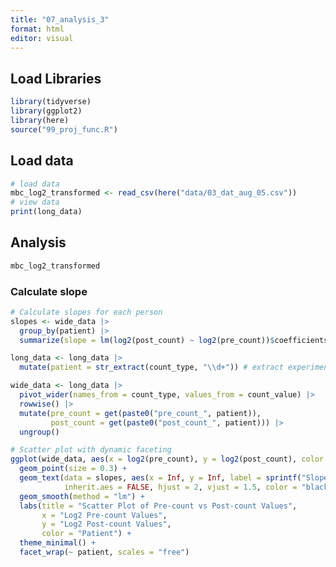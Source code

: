 ```yaml
---
title: "07_analysis_3"
format: html
editor: visual
---
```


## Load Libraries

```r
library(tidyverse)
library(ggplot2)
library(here)
source("99_proj_func.R")
```

## Load data

```r
# load data
mbc_log2_transformed <- read_csv(here("data/03_dat_aug_05.csv"))
# view data
print(long_data)
```

## Analysis

```r
mbc_log2_transformed
```

### Calculate slope

```r
# Calculate slopes for each person
slopes <- wide_data |> 
  group_by(patient) |> 
  summarize(slope = lm(log2(post_count) ~ log2(pre_count))$coefficients[2]) # Extract slope
```

```r

long_data <- long_data |> 
  mutate(patient = str_extract(count_type, "\\d+")) # extract experiments individually

wide_data <- long_data |> 
  pivot_wider(names_from = count_type, values_from = count_value) |> 
  rowwise() |> 
  mutate(pre_count = get(paste0("pre_count_", patient)),
         post_count = get(paste0("post_count_", patient))) |> 
  ungroup()

# Scatter plot with dynamic faceting
ggplot(wide_data, aes(x = log2(pre_count), y = log2(post_count), color = patient)) +
  geom_point(size = 0.3) +
  geom_text(data = slopes, aes(x = Inf, y = Inf, label = sprintf("Slope: %.2f", slope)),
            inherit.aes = FALSE, hjust = 2, vjust = 1.5, color = "black", size = 3) + 
  geom_smooth(method = "lm") +
  labs(title = "Scatter Plot of Pre-count vs Post-count Values",
       x = "Log2 Pre-count Values",
       y = "Log2 Post-count Values",
       color = "Patient") +
  theme_minimal() +
  facet_wrap(~ patient, scales = "free")

```
